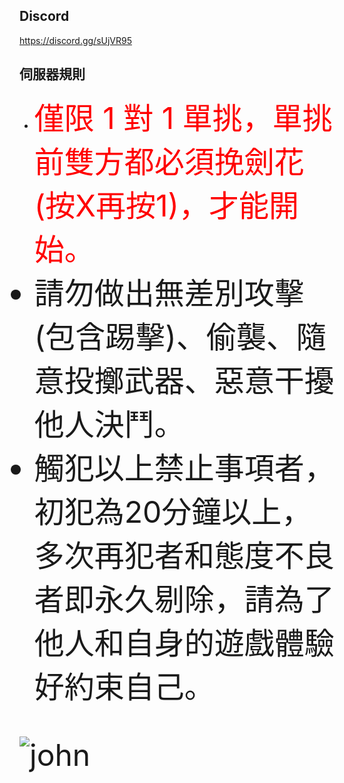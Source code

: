 ## Discord
https://discord.gg/sUjVR95

## 伺服器規則
* <font size=20><font color=red>僅限 1 對 1 單挑，單挑前雙方都必須挽劍花(按X再按1)，才能開始。</font>
* 請勿做出無差別攻擊(包含踢擊)、偷襲、隨意投擲武器、惡意干擾他人決鬥。
* 觸犯以上禁止事項者，初犯為20分鐘以上，多次再犯者和態度不良者即永久剔除，請為了他人和自身的遊戲體驗好約束自己。


![john](./images/perma%20ban%201.jpg)
